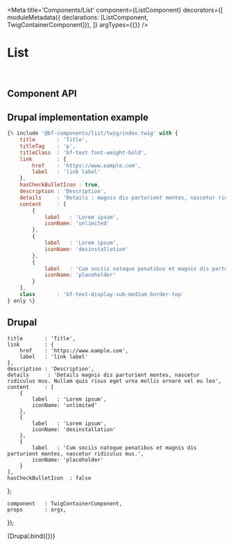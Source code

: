 

<Meta
    title='Components/List'
    component={ListComponent}
    decorators={[
        moduleMetadata({ declarations: [ListComponent, TwigContainerComponent]}),
    ]}
    argTypes={{}}
/>

# List

<br />


## Component API

<Props of={ListComponent} />



## Drupal implementation example

```jsx
{% include '@bf-components/list/twig/index.twig' with {
    title       : 'Title',
    titleTag    : 'p',
    titleClass  : 'bf-text font-weight-bold',
    link        : {
        href    : 'https://www.eample.com',
        label   : 'link label'
    },
    hasCheckBulletIcon : true,
    description : 'Description',
    details     : 'Details : magnis dis parturient montes, nascetur ridiculus mus. Nullam quis risus eget urna mollis ornare vel eu leo',
    content     : [
        {
            label   : 'Lorem ipsum',
            iconName: 'unlimited'
        },
        {
            label   : 'Lorem ipsum',
            iconName: 'desinstallation'
        },
        {
            label   : 'Cum sociis natoque penatibus et magnis dis parturient montes, nascetur ridiculus mus. Nullam quis risus eget urna mollis ornare vel eu leo.',
            iconName: 'placeholder'
        }
    ],
    class       : 'bf-text-display-sub-medium border-top'
} only %}
```



## Drupal


    title       : 'Title',
    link        : {
        href    : 'https://www.eample.com',
        label   : 'link label'
    },
    description : 'Description',
    details      : 'Details magnis dis parturient montes, nascetur ridiculus mus. Nullam quis risus eget urna mollis ornare vel eu leo',
    content     : [
        {
            label   : 'Lorem ipsum',
            iconName: 'unlimited'
        },
        {
            label   : 'Lorem ipsum',
            iconName: 'desinstallation'
        },
        {
            label   : 'Cum sociis natoque penatibus et magnis dis parturient montes, nascetur ridiculus mus.',
            iconName: 'placeholder'
        }
    ],
    hasCheckBulletIcon  : false
};

    component   : TwigContainerComponent,
    props       : args,
});



<Canvas withSource='none'>
    <Story
        name='Drupal'
        height='800px'
        args={{
            elementPath : 'components/list/_doc/template.drupal',
            ...commonProps
        }}
    >
        {Drupal.bind({})}
    </Story>
</Canvas>
